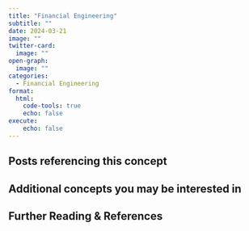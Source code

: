```yaml
---
title: "Financial Engineering"
subtitle: ""
date: 2024-03-21
image: ""
twitter-card:
  image: ""
open-graph:
  image: ""
categories:
  - Financial Engineering
format:
  html:
    code-tools: true
    echo: false
execute:
    echo: false
---
```


## Posts referencing this concept

## Additional concepts you may be interested in

## Further Reading & References
